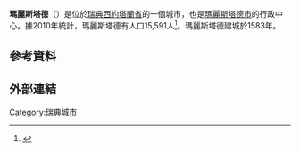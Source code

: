 '''瑪麗斯塔德'''（{{lang-sv|Mariestad}}）是位於[[瑞典|瑞典]][[西約塔蘭省|西約塔蘭省]]的一個城市，也是[[瑪麗斯塔德市|瑪麗斯塔德市]]的行政中心。據2010年統計，瑪麗斯塔德有人口15,591人<ref name=scb>{{cite web |url=http://www.scb.se/Statistik/MI/MI0810/2010A01/Tatorternami0810tab1_4.xls |title=Tätorternas landareal, folkmängd och invånare per km<sup>2</sup> |accessdate=2016-01-16 |archive-date=2012-01-10 |archive-url=https://www.webcitation.org/64arqC15e?url=http://www.scb.se/Statistik/MI/MI0810/2010A01/Tatorternami0810tab1_4.xls |dead-url=no }}</ref>。瑪麗斯塔德建城於1583年。

== 參考資料 ==
{{Reflist}}

== 外部連結 ==
{{commonscat|Mariestad}}

[[Category:瑞典城市|Category:瑞典城市]]